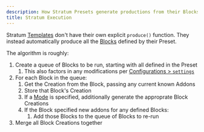 ```yaml
---
description: How Stratum Presets generate productions from their Blocks.
title: Stratum Execution
---
```


Stratum [Templates](/engines/stratum/concepts/templates) don't have their own explicit `produce()` function.
They instead automatically produce all the [Blocks](/engines/stratum/concepts/blocks) defined by their Preset.

The algorithm is roughly:

1. Create a queue of Blocks to be run, starting with all defined in the Preset
   1. This also factors in any modifications per [Configurations > `settings`](/engines/stratum/details/configurations#settings)
2. For each Block in the queue:
   1. Get the Creation from the Block, passing any current known Addons
   2. Store that Block's Creation
   3. If a [Mode](/build/concepts/modes) is specified, additionally generate the approprate Block Creations
   4. If the Block specified new addons for any defined Blocks:
      1. Add those Blocks to the queue of Blocks to re-run
3. Merge all Block Creations together
